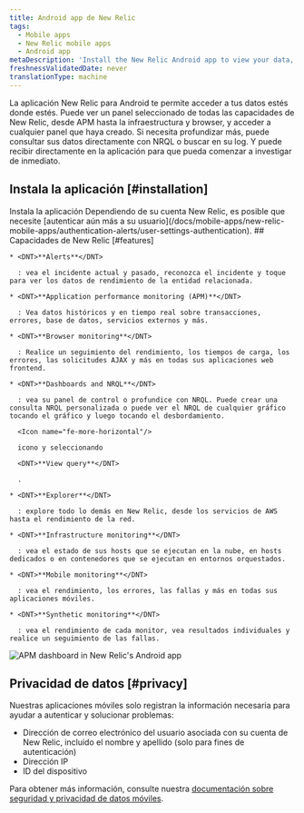 ```yaml
---
title: Android app de New Relic
tags:
  - Mobile apps
  - New Relic mobile apps
  - Android app
metaDescription: 'Install the New Relic Android app to view your data, run queries, and receive and create alerts.'
freshnessValidatedDate: never
translationType: machine
---
```



La aplicación New Relic para Android te permite acceder a tus datos estés donde estés. Puede ver un panel seleccionado de todas las capacidades de New Relic, desde APM hasta la infraestructura y browser, y acceder a cualquier panel que haya creado. Si necesita profundizar más, puede consultar sus datos directamente con NRQL o buscar en su log. Y puede recibir <InlinePopover type="alerts"/>directamente en la aplicación para que pueda comenzar a investigar de inmediato.

## Instala la aplicación [#installation]

<ButtonGroup>
  <ButtonLink
    role="button"
    to="https://play.google.com/store/apps/details?id=com.newrelic.rpm"
    variant="primary"
  >
    Instala la aplicación
  </ButtonLink>
</ButtonGroup>

<Callout variant="tip">
  Dependiendo de su cuenta New Relic, es posible que necesite [autenticar aún más a su usuario](/docs/mobile-apps/new-relic-mobile-apps/authentication-alerts/user-settings-authentication).
</Callout>

<SideBySide>
  <Side>
    ## Capacidades de New Relic [#features]

    * <DNT>**Alerts**</DNT>

      : vea el incidente actual y pasado, reconozca el incidente y toque para ver los datos de rendimiento de la entidad relacionada.

    * <DNT>**Application performance monitoring (APM)**</DNT>

      : Vea datos históricos y en tiempo real sobre transacciones, errores, base de datos, servicios externos y más.

    * <DNT>**Browser monitoring**</DNT>

      : Realice un seguimiento del rendimiento, los tiempos de carga, los errores, las solicitudes AJAX y más en todas sus aplicaciones web frontend.

    * <DNT>**Dashboards and NRQL**</DNT>

      : vea su panel de control o profundice con NRQL. Puede crear una consulta NRQL personalizada o puede ver el NRQL de cualquier gráfico tocando el gráfico y luego tocando el desbordamiento.

      <Icon name="fe-more-horizontal"/>

      icono y seleccionando

      <DNT>**View query**</DNT>

      .

    * <DNT>**Explorer**</DNT>

      : explore todo lo demás en New Relic, desde los servicios de AWS hasta el rendimiento de la red.

    * <DNT>**Infrastructure monitoring**</DNT>

      : vea el estado de sus hosts que se ejecutan en la nube, en hosts dedicados o en contenedores que se ejecutan en entornos orquestados.

    * <DNT>**Mobile monitoring**</DNT>

      : vea el rendimiento, los errores, las fallas y más en todas sus aplicaciones móviles.

    * <DNT>**Synthetic monitoring**</DNT>

      : vea el rendimiento de cada monitor, vea resultados individuales y realice un seguimiento de las fallas.
  </Side>

  <Side>
    <img
      title="APM dashboard in New Relic's Android app"
      alt="APM dashboard in New Relic's Android app"
      src={mobileappsAndroidAppAPMDashboard}
    />
  </Side>
</SideBySide>

## Privacidad de datos [#privacy]

Nuestras aplicaciones móviles solo registran la información necesaria para ayudar a autenticar y solucionar problemas:

* Dirección de correo electrónico del usuario asociada con su cuenta de New Relic, incluido el nombre y apellido (solo para fines de autenticación)
* Dirección IP
* ID del dispositivo

Para obtener más información, consulte nuestra [documentación sobre seguridad y privacidad de datos móviles](/docs/mobile-monitoring/new-relic-mobile/get-started/security-mobile-apps).